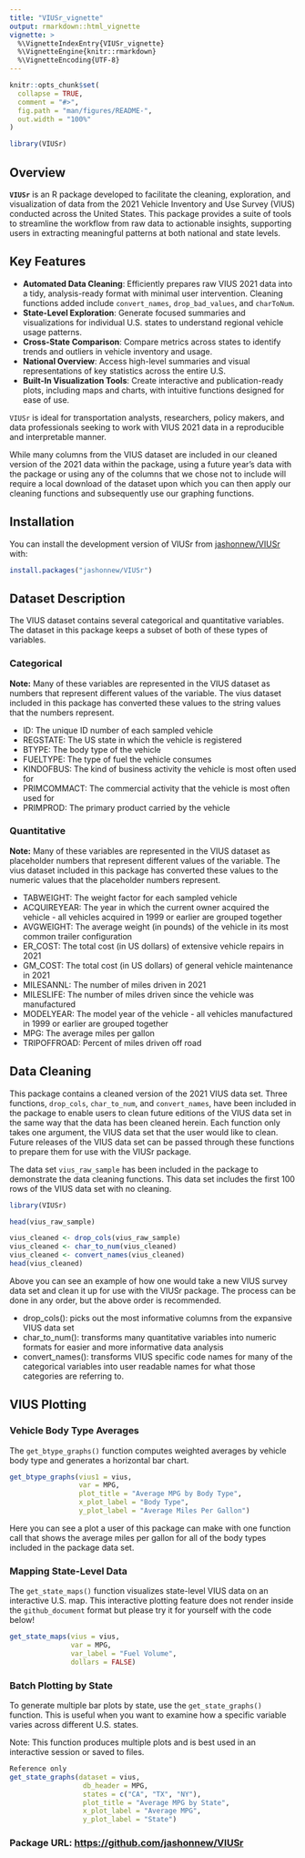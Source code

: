 ```yaml
---
title: "VIUSr_vignette"
output: rmarkdown::html_vignette
vignette: >
  %\VignetteIndexEntry{VIUSr_vignette}
  %\VignetteEngine{knitr::rmarkdown}
  %\VignetteEncoding{UTF-8}
---
```


```r
knitr::opts_chunk$set(
  collapse = TRUE,
  comment = "#>",
  fig.path = "man/figures/README-",
  out.width = "100%"
)
```

```r
library(VIUSr)
```

## Overview

**`VIUSr`** is an R package developed to facilitate the cleaning, exploration, and visualization of data from the 2021 Vehicle Inventory and Use Survey (VIUS) conducted across the United States. This package provides a suite of tools to streamline the workflow from raw data to actionable insights, supporting users in extracting meaningful patterns at both national and state levels.

## Key Features

-   **Automated Data Cleaning**: Efficiently prepares raw VIUS 2021 data into a tidy, analysis-ready format with minimal user intervention. Cleaning functions added include `convert_names`, `drop_bad_values`, and `charToNum`.
-   **State-Level Exploration**: Generate focused summaries and visualizations for individual U.S. states to understand regional vehicle usage patterns.
-   **Cross-State Comparison**: Compare metrics across states to identify trends and outliers in vehicle inventory and usage.
-   **National Overview**: Access high-level summaries and visual representations of key statistics across the entire U.S.
-   **Built-In Visualization Tools**: Create interactive and publication-ready plots, including maps and charts, with intuitive functions designed for ease of use.

`VIUSr` is ideal for transportation analysts, researchers, policy makers, and data professionals seeking to work with VIUS 2021 data in a reproducible and interpretable manner.

While many columns from the VIUS dataset are included in our cleaned version of the 2021 data within the package, using a future year's data with the package or using any of the columns that we chose not to include will require a local download of the dataset upon which you can then apply our cleaning functions and subsequently use our graphing functions.

## Installation

You can install the development version of VIUSr from [jashonnew/VIUSr](https://github.com/jashonnew/VIUSr) with:

``` r
install.packages("jashonnew/VIUSr")
```

## Dataset Description

The VIUS dataset contains several categorical and quantitative variables. The dataset in this package keeps a subset of both of these types of variables.

### Categorical
**Note:** Many of these variables are represented in the VIUS dataset as numbers that represent different values of the variable. The vius dataset included in this package has converted these values to the string values that the numbers represent.

* ID: The unique ID number of each sampled vehicle
* REGSTATE: The US state in which the vehicle is registered
* BTYPE: The body type of the vehicle
* FUELTYPE: The type of fuel the vehicle consumes
* KINDOFBUS: The kind of business activity the vehicle is most often used for
* PRIMCOMMACT: The commercial activity that the vehicle is most often used for
* PRIMPROD: The primary product carried by the vehicle

### Quantitative
**Note:** Many of these variables are represented in the VIUS dataset as placeholder numbers that represent different values of the variable. The vius dataset included in this package has converted these values to the numeric values that the placeholder numbers represent.

* TABWEIGHT: The weight factor for each sampled vehicle
* ACQUIREYEAR: The year in which the current owner acquired the vehicle - all vehicles acquired in 1999 or earlier are grouped together
* AVGWEIGHT: The average weight (in pounds) of the vehicle in its most common trailer configuration
* ER_COST: The total cost (in US dollars) of extensive vehicle repairs in 2021
* GM_COST: The total cost (in US dollars) of general vehicle maintenance in 2021
* MILESANNL: The number of miles driven in 2021
* MILESLIFE: The number of miles driven since the vehicle was manufactured
* MODELYEAR: The model year of the vehicle - all vehicles manufactured in 1999 or earlier are grouped together
* MPG: The average miles per gallon
* TRIPOFFROAD: Percent of miles driven off road

## Data Cleaning

This package contains a cleaned version of the 2021 VIUS data set. Three functions, `drop_cols`, `char_to_num`, and `convert_names`, have been included in the package to enable users to clean future editions of the VIUS data set in the same way that the data has been cleaned herein. Each function only takes one argument, the VIUS data set that the user would like to clean. Future releases of the VIUS data set can be passed through these functions to prepare them for use with the VIUSr package.

The data set `vius_raw_sample` has been included in the package to demonstrate the data cleaning functions. This data set includes the first 100 rows of the VIUS data set with no cleaning.

```r
library(VIUSr)

head(vius_raw_sample)

vius_cleaned <- drop_cols(vius_raw_sample)
vius_cleaned <- char_to_num(vius_cleaned)
vius_cleaned <- convert_names(vius_cleaned)
head(vius_cleaned)
```

Above you can see an example of how one would take a new VIUS survey data set and clean it up for use with the VIUSr package. The process can be done in any order, but the above order is recommended. 

* drop_cols(): picks out the most informative columns from the expansive VIUS data set
* char_to_num(): transforms many quantitative variables into numeric formats for easier and more informative data analysis 
* convert_names(): transforms VIUS specific code names for many of the categorical variables into user readable names for what those categories are referring to. 

## VIUS Plotting

### Vehicle Body Type Averages

The `get_btype_graphs()` function computes weighted averages by vehicle body type and generates a horizontal bar chart.

```r
get_btype_graphs(vius1 = vius,
                 var = MPG,
                 plot_title = "Average MPG by Body Type",
                 x_plot_label = "Body Type",
                 y_plot_label = "Average Miles Per Gallon")
```

Here you can see a plot a user of this package can make with one function call that shows the average miles per gallon for all of the body types included in the package data set.

### Mapping State-Level Data

The `get_state_maps()` function visualizes state-level VIUS data on an interactive U.S. map. This interactive plotting feature does not render inside the `github_document` format but please try it for yourself with the code below!

``` r
get_state_maps(vius = vius,
               var = MPG,
               var_label = "Fuel Volume",
               dollars = FALSE)
```

### Batch Plotting by State

To generate multiple bar plots by state, use the `get_state_graphs()` function. This is useful when you want to examine how a specific variable varies across different U.S. states.

Note: This function produces multiple plots and is best used in an interactive session or saved to files.

``` r
Reference only
get_state_graphs(dataset = vius,
                  db_header = MPG,
                  states = c("CA", "TX", "NY"),
                  plot_title = "Average MPG by State",
                  x_plot_label = "Average MPG",
                  y_plot_label = "State")
```

### Package URL: <https://github.com/jashonnew/VIUSr>
